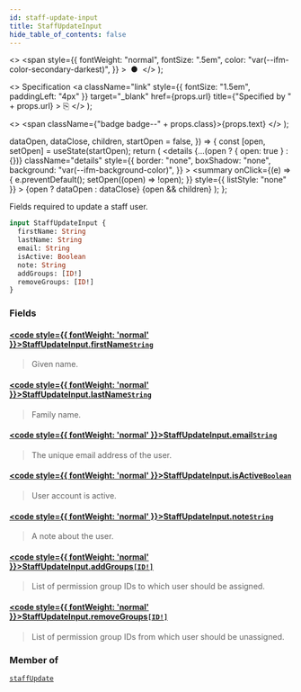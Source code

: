 ```yaml
---
id: staff-update-input
title: StaffUpdateInput
hide_table_of_contents: false
---
```


  <>
    <span
      style={{
        fontWeight: "normal",
        fontSize: ".5em",
        color: "var(--ifm-color-secondary-darkest)",
      }}
    >
      &nbsp;●&nbsp;
    </span>
  </>
);

  <>
    Specification
    <a
      className="link"
      style={{ fontSize: "1.5em", paddingLeft: "4px" }}
      target="\_blank"
      href={props.url}
      title={"Specified by " + props.url}
    >
      ⎘
    </a>
  </>
);

  <>
    <span className={"badge badge--" + props.class}>{props.text}</span>
  </>
);


  dataOpen,
  dataClose,
  children,
  startOpen = false,
}) => {
  const [open, setOpen] = useState(startOpen);
  return (
    <details
      {...(open ? { open: true } : {})}
      className="details"
      style={{
        border: "none",
        boxShadow: "none",
        background: "var(--ifm-background-color)",
      }}
    >
      <summary
        onClick={(e) => {
          e.preventDefault();
          setOpen((open) => !open);
        }}
        style={{ listStyle: "none" }}
      >
        {open ? dataOpen : dataClose}
      </summary>
      {open && children}
    </details>
  );
};

Fields required to update a staff user.

```graphql
input StaffUpdateInput {
  firstName: String
  lastName: String
  email: String
  isActive: Boolean
  note: String
  addGroups: [ID!]
  removeGroups: [ID!]
}
```

### Fields

#### [<code style={{ fontWeight: 'normal' }}>StaffUpdateInput.<b>firstName</b></code>](#)<Bullet />[`String`](../../../api-reference/miscellaneous/scalars/string) <Badge class="secondary" text="scalar"/>

> Given name.

#### [<code style={{ fontWeight: 'normal' }}>StaffUpdateInput.<b>lastName</b></code>](#)<Bullet />[`String`](../../../api-reference/miscellaneous/scalars/string) <Badge class="secondary" text="scalar"/>

> Family name.

#### [<code style={{ fontWeight: 'normal' }}>StaffUpdateInput.<b>email</b></code>](#)<Bullet />[`String`](../../../api-reference/miscellaneous/scalars/string) <Badge class="secondary" text="scalar"/>

> The unique email address of the user.

#### [<code style={{ fontWeight: 'normal' }}>StaffUpdateInput.<b>isActive</b></code>](#)<Bullet />[`Boolean`](../../../api-reference/miscellaneous/scalars/boolean) <Badge class="secondary" text="scalar"/>

> User account is active.

#### [<code style={{ fontWeight: 'normal' }}>StaffUpdateInput.<b>note</b></code>](#)<Bullet />[`String`](../../../api-reference/miscellaneous/scalars/string) <Badge class="secondary" text="scalar"/>

> A note about the user.

#### [<code style={{ fontWeight: 'normal' }}>StaffUpdateInput.<b>addGroups</b></code>](#)<Bullet />[`[ID!]`](../../../api-reference/miscellaneous/scalars/id) <Badge class="secondary" text="list"/> <Badge class="secondary" text="scalar"/>

> List of permission group IDs to which user should be assigned.

#### [<code style={{ fontWeight: 'normal' }}>StaffUpdateInput.<b>removeGroups</b></code>](#)<Bullet />[`[ID!]`](../../../api-reference/miscellaneous/scalars/id) <Badge class="secondary" text="list"/> <Badge class="secondary" text="scalar"/>

> List of permission group IDs from which user should be unassigned.

### Member of

[`staffUpdate`](../../../api-reference/users/mutations/staff-update) <Badge class="secondary" text="mutation"/>
